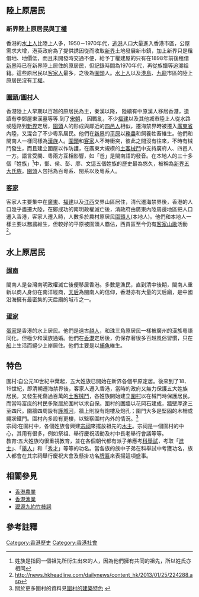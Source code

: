 {{lead missing|time=2017-09-25}}

==陸上原居民==

===新界陸上原居民與[[丁權|丁權]]===
香港的[[水上人|水上人]]比陸上人多，1950－1970年代，[[逃港|逃港]]人口大量進入香港市區，公屋需求大增，港英政府為了提供誘因從而收取[[新界|新界]]土地發展新市鎮，加上新界只是租借地、地價低，而且未開發時交通不便，給予丁權建屋的只有在1898年前後租借[[新界|新界]]時已在新界陸上居住的原居民，但記錄時間為1970年代，再從族譜等追溯祖籍。這些原居民以[[客家人|客家人]]最多，之後為[[圍頭|圍頭]]人。[[水上人|水上人]]以及[[港島|港島]]、[[九龍|九龍]]市區的陸上原居民沒有[[丁權|丁權]]。

===[[圍頭|圍頭]]/[[圍村|圍村]]人===
香港陸上人早期以百越的原居民為主，秦漢以降， 陸續有中原漢人移居香港，遺蹟有李鄭屋東漢墓等等.到了[[宋朝|宋朝]]， 因戰亂，不少[[福建|福建]]以及其他城市陸上人從水路或陸路到[[新界|新界]]定居，[[圍頭|圍頭]]人的形成與鄰近的[[四邑民系|四邑人]]相似，遷海禁界時被遷入[[廣東省|廣東省]]內陸，又混合了不少粵系居民。他們在[[新界|新界]]的[[平原|平原]]以[[農業|務農]]和飼養牲畜維生。他們和閩南人一樣同樣為[[漢族|漢族]]人。[[圍頭|圍頭]]和[[客家|客家]]人不時衝突，彼此之間沒有往來，不時有械鬥發生，而且建立圍屋以作防護，在廣東大規模的[[土客械鬥|土客械鬥]]中支持廣府人、四邑人一方。語言受閩、粵兩方互相影響，如「爸」是閩南語的發音。在本地人的三十多個「姓族」<ref>姓族是指同一個祖先所衍生出來的人，因為他們擁有共同的祖先，所以姓氏亦相同</ref>中，鄧、侯、彭、廖、文這五個姓族的歷史最為悠久，被稱為[[新界五大氏族|新界五大氏族]]。[[圍頭|圍頭]]人包括為百粵系、閩系以及粵系人。

===[[客家|客家]]===
客家人主要集中在[[廣東|廣東]]、[[福建|福建]]以及[[江西|江西]]交界山區居住，清代遷海禁界後，香港的人口幾乎盡遷大陸，在鄭成功的南明政權滅亡後，清政府由廣東內陸周邊地區把人口遷入香港，客家人遷入時，人數多於農村原居民[[圍頭人|圍頭人]](本地人)。他們和本地人一樣主要以務農維生，但較好的平原被圍頭人霸佔，西貢區至今仍有[[客家山歌|客家山歌]]活動<ref>http://news.hkheadline.com/dailynews/content_hk/2013/01/25/224288.asp</ref>。

==水上原居民==

===[[闽南|闽南]]===
閩南人是台灣南明政權滅亡後便移居香港。多數是漁民，直到清中後期，閩南人重新以商人身份在南洋經商，[[媽祖|天后]]為閩南人的信仰，香港亦有大量的天后廟，是中國沿海擁有最密集的天后廟的城市之一。

===[[蛋家|蛋家]]===

[[蛋家|蛋家]]是香港的水上居民。他們是遠古[[越人|越人]]，和珠三角原居民一樣被廣州的漢族粵語同化，但極少和漢族通婚。他們在[[香港|香港]]定居後，仍保存著很多百越風俗習慣，只在[[船|船]]上生活而絕少上岸居住。他們主要是以[[漁業|捕魚]]維生。

==特色==
;圍村:自公元10世紀中葉起，五大姓族已開始在新界各個平原定居。後來到了18、19世紀，即清朝遷海禁界後，客家人遷入香港，當時的政府又無力保護五大姓族居民，又發生死傷過百萬的[[土客械鬥|土客械鬥]]，各姓族開始建立[[圍村|圍村]]以在械鬥時保護居民，而當時富庶的村民多聚居於圍村以求自保。圍村的圍牆以花岡石建成，牆壁厚達三至四尺。圍牆四周設有[[護城河|護城河]]，牆上則設有炮樓及炮孔；圍門大多是堅固的木柵或繩狀鐵門。圍村內多設有更樓，以監察圍村內外的情況。<ref>關於更多圍村的資料見[http://www.tlmshk.edu.hk/chi_history/hkhist/lungyeuktau/station2A.html 圍村的建築特色] {{webarchive|url=https://web.archive.org/web/20060911223216/http://www.tlmshk.edu.hk/chi_history/hkhist/lungyeuktau/station2A.html |date=2006-09-11 }}</ref>
;宗祠:在圍村中，各個姓族會興建[[宗祠|宗祠]]來擺放祖先的[[木主|木主]]。宗祠是一個圍村的中心，其用有很多，例如祭祖、舉行慶祝活動及村中長老舉行會議等等。
;教育:五大姓族均很重視教育，並在各個朝代都有派子弟應考[[科舉試|科舉試]]，考取「[[進士|進士]]」、「[[舉人|舉人]]」和「[[秀才|秀才]]」等等的功名。當各族的族中子弟在科舉試中考獲功名，族人都會在其宗祠舉行慶祝大會及懸掛功名[[牌匾|牌匾]]來表揚這項盛事。

==相關參見==
*[[香港農業|香港農業]]
*[[香港漁業|香港漁業]]
* [[瀝源九約竹枝詞|瀝源九約竹枝詞]]

==參考註釋==
<div class="references-small">
<references />
</div>

[[Category:香港歷史|Category:香港歷史]]
[[Category:香港社會|Category:香港社會]]